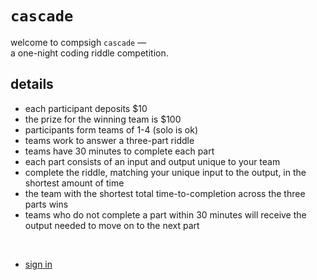 # `cascade`

welcome to compsigh `cascade` — <br />
a one-night coding riddle competition.

## details

- each participant deposits $10
- the prize for the winning team is $100
- participants form teams of 1-4 (solo is ok)
- teams work to answer a three-part riddle
- teams have 30 minutes to complete each part
- each part consists of an input and output unique to your team
- complete the riddle, matching your unique input to the output, in the shortest amount of time
- the team with the shortest total time-to-completion across the three parts wins
- teams who do not complete a part within 30 minutes will receive the output needed to move on to the next part

<br />

- [sign in](/api/auth/signin)
